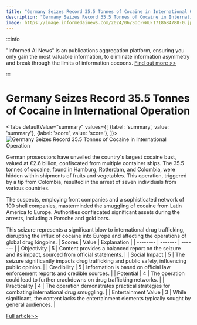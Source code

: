 ```yaml
---
title: "Germany Seizes Record 35.5 Tonnes of Cocaine in International Operation"
description: "Germany Seizes Record 35.5 Tonnes of Cocaine in International Operation"
image: https://image.informedainews.com/2024/06/Soc-vWU-1718684788-0.jpg
---
```



:::info

"Informed AI News" is an publications aggregation platform, ensuring you only gain the most valuable information, to eliminate information asymmetry and break through the limits of information cocoons.  [Find out more >>](/)

:::

# Germany Seizes Record 35.5 Tonnes of Cocaine in International Operation


<Tabs
	defaultValue="summary"
	values={[
	{label: 'summary', value: 'summary'},
	{label: 'score', value: 'score'},
]}>
<TabItem value="summary">
<img
  src="https://image.informedainews.com/2024/06/Soc-vWU-1718684788-0.jpg"
  alt="Germany Seizes Record 35.5 Tonnes of Cocaine in International Operation"
/>



German prosecutors have unveiled the country's largest cocaine bust, valued at €2.6 billion, confiscated from multiple container ships. The 35.5 tonnes of cocaine, found in Hamburg, Rotterdam, and Colombia, were hidden within shipments of fruits and vegetables. This operation, triggered by a tip from Colombia, resulted in the arrest of seven individuals from various countries.

The suspects, employing front companies and a sophisticated network of 100 shell companies, masterminded the smuggling of cocaine from Latin America to Europe. Authorities confiscated significant assets during the arrests, including a Porsche and gold bars.

This seizure represents a significant blow to international drug trafficking, disrupting the influx of cocaine into Europe and affecting the operations of global drug kingpins.
</TabItem>
<TabItem value="score">
	| Scores     | Value   | Explanation |
	| -------- | ------- | ------- |
	| Objectivity  | 5    | Content provides a balanced report on the seizure and its impact, sourced from official statements.    |
	| Social Impact | 5     | The seizure significantly impacts drug trafficking and public safety, influencing public opinion.    |
	| Credibility    | 5    | Information is based on official law enforcement reports and credible sources.    |
	| Potential    | 4    | The operation could lead to further crackdowns on drug trafficking networks.    |
	| Practicality    | 4    | The operation demonstrates practical strategies for combating international drug smuggling.    |
	| Entertainment Value    | 3    | While significant, the content lacks the entertainment elements typically sought by general audiences.    |
</TabItem>
</Tabs>

[Full article>>](https://www.theguardian.com/world/article/2024/jun/17/german-prosecutors-announce-biggest-ever-seizure-of-cocaine)
